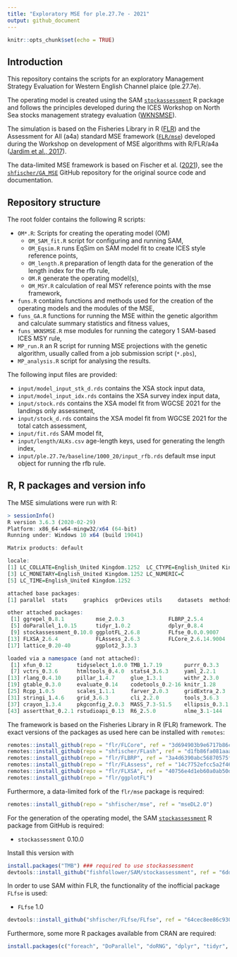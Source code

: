 ```yaml
---
title: "Exploratory MSE for ple.27.7e - 2021"
output: github_document
---
```


```r
knitr::opts_chunk$set(echo = TRUE)
```

## Introduction

This repository contains the scripts for an exploratory Management Strategy Evaluation for Western English Channel plaice (ple.27.7e).

The operating model is created using the SAM [`stockassessment`](https://github.com/fishfollower/SAM/) R package and follows the principles developed during the ICES Workshop on North Sea stocks management strategy evaluation ([WKNSMSE](https://doi.org/10.17895/ices.pub.5090)).

The simulation is based on the Fisheries Library in R ([FLR](http://www.flr-project.org/)) and the Assessment for All (a4a) standard MSE framework ([`FLR/mse`](github.com/FLR/mse)) developed during the Workshop on development of MSE algorithms with R/FLR/a4a ([Jardim et al., 2017](https://ec.europa.eu/jrc/en/publication/assessment-all-initiativea4a-workshop-development-mse-algorithms-rflra4a)).

The data-limited MSE framework is based on Fischer et al. ([2021](https://dx.doi.org/10.1093/icesjms/fsab018)), see the [`shfischer/GA_MSE`](https://github.com/shfischer/GA_MSE) GitHub repository for the original source code and documentation.

## Repository structure

The root folder contains the following R scripts:

* `OM*.R`: Scripts for creating the operating model (OM)
    + `OM_SAM_fit.R` script for configuring and running SAM,
    + `OM_Eqsim.R` runs EqSim on SAM model fit to create ICES style reference points,
    + `OM_length.R` preparation of length data for the generation of the length index for the rfb rule,
    + `OM.R` generate the operating model(s),
    + `OM_MSY.R` calculation of real MSY reference points with the mse framework,
* `funs.R` contains functions and methods used for the creation of the operating models and the modules of the MSE,
* `funs_GA.R` functions for running the MSE within the genetic algorithm and calculate summary statistics and fitness values,
* `funs_WKNSMSE.R` mse modules for running the category 1 SAM-based ICES MSY rule,
* `MP_run.R` an R script for running MSE projections with the genetic algorithm, usually called from a job submission script (`*.pbs`),
* `MP_analysis.R` script for analysing the results.

The following input files are provided:

* `input/model_input_stk_d.rds` contains the XSA stock input data,
* `input/model_input_idx.rds` contains the XSA survey index input data,
* `input/stock.rds` contains the XSA model fit from WGCSE 2021 for the landings only assessment,
* `input/stock_d.rds` contains the XSA model fit from WGCSE 2021 for the total catch assessment,
* `input/fit.rds` SAM model fit,
* `input/length/ALKs.csv` age-length keys, used for generating the length index,
* `input/ple.27.7e/baseline/1000_20/input_rfb.rds` default mse input object for running the rfb rule.

## R, R packages and version info

The MSE simulations were run with R:
```r
> sessionInfo()
R version 3.6.3 (2020-02-29)
Platform: x86_64-w64-mingw32/x64 (64-bit)
Running under: Windows 10 x64 (build 19041)

Matrix products: default

locale:
[1] LC_COLLATE=English_United Kingdom.1252  LC_CTYPE=English_United Kingdom.1252   
[3] LC_MONETARY=English_United Kingdom.1252 LC_NUMERIC=C                           
[5] LC_TIME=English_United Kingdom.1252    

attached base packages:
[1] parallel  stats     graphics  grDevices utils     datasets  methods   base     

other attached packages:
 [1] ggrepel_0.8.1          mse_2.0.3              FLBRP_2.5.4            data.table_1.12.8     
 [5] doParallel_1.0.15      tidyr_1.0.2            dplyr_0.8.4            foreach_1.4.8         
 [9] stockassessment_0.10.0 ggplotFL_2.6.8         FLfse_0.0.0.9007       FLash_2.5.11          
[13] FLXSA_2.6.4            FLAssess_2.6.3         FLCore_2.6.14.9004     iterators_1.0.13      
[17] lattice_0.20-40        ggplot2_3.3.3         

loaded via a namespace (and not attached):
 [1] xfun_0.12        tidyselect_1.0.0 TMB_1.7.19       purrr_0.3.3      splines_3.6.3    colorspace_2.0-0
 [7] vctrs_0.3.6      htmltools_0.4.0  stats4_3.6.3     yaml_2.2.1       mgcv_1.8-31      utf8_1.1.4      
[13] rlang_0.4.10     pillar_1.4.7     glue_1.3.1       withr_2.3.0      lifecycle_0.2.0  munsell_0.5.0   
[19] gtable_0.3.0     evaluate_0.14    codetools_0.2-16 knitr_1.28       labeling_0.4.2   fansi_0.4.1     
[25] Rcpp_1.0.5       scales_1.1.1     farver_2.0.3     gridExtra_2.3    ellipse_0.4.2    digest_0.6.27   
[31] stringi_1.4.6    grid_3.6.3       cli_2.2.0        tools_3.6.3      magrittr_2.0.1   tibble_2.1.3    
[37] crayon_1.3.4     pkgconfig_2.0.3  MASS_7.3-51.5    ellipsis_0.3.1   Matrix_1.2-18    rmarkdown_2.1   
[43] assertthat_0.2.1 rstudioapi_0.13  R6_2.5.0         nlme_3.1-144     compiler_3.6.3 
```


The framework is based on the Fisheries Library in R (FLR) framework. The exact versions of the packages as used here can be installed with `remotes`:
```r
remotes::install_github(repo = "flr/FLCore", ref = "3d694903b9e6717b86c3e8486fc14ebf92908786")
remotes::install_github(repo = "shfischer/FLash", ref = "d1fb86fa081aaa5b6980d74b07d9adb44ad19a7f") # silenced version of FLash
remotes::install_github(repo = "flr/FLBRP", ref = "3a4d6390abc56870575fbaba3637091036468217")
remotes::install_github(repo = "flr/FLAssess", ref = "14c7752efcc5a2f463d0e9846be33b327c77b59b")
remotes::install_github(repo = "flr/FLXSA", ref = "40756e4d1eb60a0ab50d6e511477a8ee8dde2373")
remotes::install_github(repo = "flr/ggplotFL")
```

Furthermore, a data-limited fork of the `flr/mse` package is required:
```r
remotes::install_github(repo = "shfischer/mse", ref = "mseDL2.0")
```

For the generation of the operating model, the SAM [`stockassessment`](https://github.com/fishfollower/SAM/) R package from GitHub is required:

* `stockassessment` 0.10.0

Install this version with
```r
install.packages("TMB") ### required to use stockassessment
devtools::install_github("fishfollower/SAM/stockassessment", ref = "6ddb31ffee0d867c569a86cd4dc7a9ba8243764c")
```

In order to use SAM within FLR, the functionality of the inofficial package `FLfse` is used:

* `FLfse` 1.0

```r
devtools::install_github("shfischer/FLfse/FLfse", ref = "64cec8ee86c9309a5b4e84ff1790d0ed594bc7ee")
```

Furthermore, some more R packages available from CRAN are required:
```r
install.packages(c("foreach", "DoParallel", "doRNG", "dplyr", "tidyr", "ggplot2", "Cairo", "scales")) 
```

